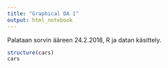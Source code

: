 ```yaml
---
title: "Graphical DA 1"
output: html_notebook
---
```

Palataan sorvin ääreen 24.2.2018, R ja datan käsittely.


```r
structure(cars)
cars
```

